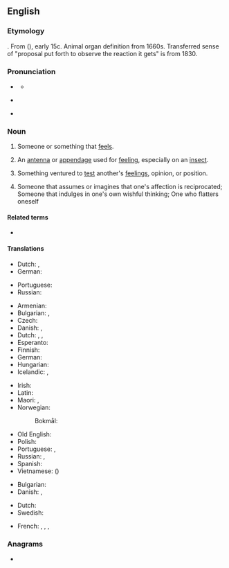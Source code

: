 {{also|Feeler}}
==English==

===Etymology===
{{affix|en|feel|alt1=to feel|-er|id2=agent noun}}. From {{inh|en|enm|feler}} ({{affix|en|felen|alt1=to feel|-er|id2=agent noun}}), early 15c. Animal organ definition from 1660s. Transferred sense of "proposal put forth to observe the reaction it gets" is from 1830.

===Pronunciation===
* {{a|UK}} {{IPA|en|/ˈfiːlə/}}
** {{audio|en|LL-Q1860 (eng)-Vealhurl-feeler.wav|Audio (Southern England)}}
* {{a|US}} {{IPA|en|/ˈfiːləɹ/}}
* {{rhymes|en|iːlə(ɹ)|s=2}}

===Noun===
{{en-noun}}

# {{lb|en|literally}} Someone or something that [[feel]]s.
#: {{ux|en|Are you more of a '''feeler''' or more of a thinker?}}
# {{lb|en|anatomy}} An [[antenna]] or [[appendage]] used for [[feel]]ing, especially on an [[insect]].
# {{lb|en|figuratively}} Something ventured to [[test]] another's [[feeling]]s, opinion, or position.
#: {{ux|en|I sent out some '''feelers''' but they didn't seem interested.}}
#: {{ux|en|This survey is designed to get a '''feeler''' about how the citizens feel about the proposed new highway.}}
# {{lb|en|Philippines}} Someone that assumes or imagines that one's affection is reciprocated; Someone that indulges in one's own wishful thinking; One who flatters oneself

====Related terms====
* {{l|en|put out feelers}}

====Translations====
{{trans-top|someone or something that feels}}
* Dutch: {{t+check|nl|voeler|m}}, {{t+check|nl|voelend|m|alt=voelende}} <!-- was "[[voelend]]e" - assumed inflected form or vocalised spelling; please verify if linking is acceptable. see [[User:Kephir/gadgets/xte#Translation_fixing]] -->
* German: {{t+|de|Fühler|m}}
{{trans-mid}}
* Portuguese: {{t|pt|sentidor|m}}
* Russian: {{t+|ru|щуп|m}} {{qualifier|probe}}
{{trans-bottom}}

{{trans-top|an antenna or appendage used to feel, as on an insect}}
* Armenian: {{t+|hy|շոշափուկ}}
* Bulgarian: {{t+|bg|антена|f|sc=Cyrl}}, {{t+|bg|пипалце|n|sc=Cyrl}}
* Czech: {{t+|cs|tykadlo|n}}
* Danish: {{t|da|følehorn|n}}, {{t|da|føletråd|c}}
* Dutch: {{t+|nl|voelspriet}}, {{t+|nl|voeldraad}}, {{t+|nl|voelhoorn}}
* Esperanto: {{t+|eo|anteno}}
* Finnish: {{t+|fi|tuntosarvi}}
* German: {{t+|de|Fühler|m}}
* Hungarian: {{t+|hu|csáp}}
* Icelandic: {{t+|is|fálmari|m}}, {{t|is|þreifari|m}}
{{trans-mid}}
* Irish: {{t|ga|adharcán|m}}
* Latin: {{t|la|palpus|m}}
* Maori: {{t|mi|hihi}}, {{t|mi|pūhihi}}
* Norwegian:
*: Bokmål: {{t|nb|føletråd|m}}
* Old English: {{t|ang|lim|n}}
* Polish: {{t+|pl|czułek|m}}
* Portuguese: {{t+|pt|sensor|m}}, {{t+|pt|palpo|m}}
* Russian: {{t+|ru|у́сик|m}} {{q|antenna}}, {{t+|ru|щу́пальце|n}} {{q|tentacle}}
* Spanish: {{t+|es|antena|f}}
* Vietnamese: {{t+|vi|xúc giác}} ({{t|vi|觸角}})
{{trans-bottom}}

{{trans-top|Something ventured to test other's feelings}}
* Bulgarian: {{t+|bg|намек|m|sc=Cyrl}}
* Danish: {{t|da|føler|c}}, {{t|da|prøveballon|c}}
{{trans-mid}}
* Dutch: {{t+|nl|proefballon|m}}
* Swedish: {{t|sv|försöksballong|c}}
{{trans-bottom}}

{{checktrans-top}}
* French: {{t+check|fr|capteur|c}}, {{t+check|fr|tripoteur|c}}, {{t+check|fr|antenne|c}}, {{t+check|fr|brin|c}}
{{trans-mid}}
{{trans-bottom}}

===Anagrams===
* {{anagrams|en|a=eeeflr|refeel}}